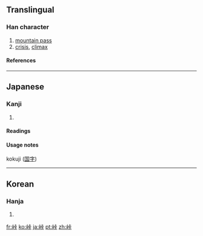 ==Translingual==

===Han character===
{{Han char|rn=46|rad=山|as=06|sn=9|four=|canj=山卜一卜 (UYMY)}}

# [[mountain pass]]
# [[crisis]], [[climax]]

====References====
{{Han ref|kx=0311.061|dkj=08068|dj=0611.120|hdz=10770.081|uh=5CE0|ud=23776}}

----

==Japanese==

===Kanji===
{{ja-kanji|grade=c|rs=山06}}

# {{defn|Japanese}}

====Readings====
{{ja-readings|on=|kun=[[とうげ]] (touge)}}

====Usage notes====
kokuji ([[国字]])

----

==Korean==

===Hanja===
{{ko-hanja|hangeul=[[상]]|rv=sang|mr=sang}}

# {{defn|Korean}}

[[fr:峠]]
[[ko:峠]]
[[ja:峠]]
[[pt:峠]]
[[zh:峠]]